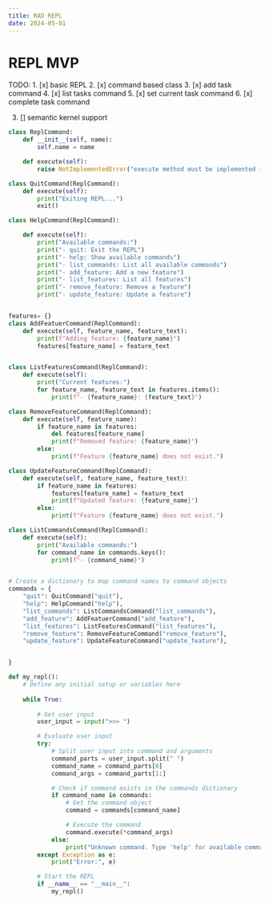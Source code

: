 ```yaml
---
title: RAD REPL
date: 2024-05-01
---
```


#  REPL MVP

TODO:
1. [x] basic REPL
2. [x] command based class
3. [x] add task command
4. [x] list tasks command
5. [x] set current task command
6. [x] complete task command

3. [] semantic kernel support

```python


class ReplCommand:
    def __init__(self, name):
        self.name = name

    def execute(self):
        raise NotImplementedError("execute method must be implemented in subclasses")

class QuitCommand(ReplCommand):
    def execute(self):
        print("Exiting REPL...")
        exit()

class HelpCommand(ReplCommand):

    def execute(self):
        print("Available commands:")
        print("- quit: Exit the REPL")
        print("- help: Show available commands")
        print("- list_commands: List all available commands")
        print("- add_feature: Add a new feature")
        print("- list_features: List all features")
        print("- remove_feature: Remove a feature")
        print("- update_feature: Update a feature")


features= {}
class AddFeatuerCommand(ReplCommand):
    def execute(self, feature_name, feature_text):
        print(f"Adding feature: {feature_name}")
        features[feature_name] = feature_text


class ListFeaturesCommand(ReplCommand):
    def execute(self):
        print("Current features:")
        for feature_name, feature_text in features.items():
            print(f"- {feature_name}: {feature_text}")

class RemoveFeatureCommand(ReplCommand):
    def execute(self, feature_name):
        if feature_name in features:
            del features[feature_name]
            print(f"Removed feature: {feature_name}")
        else:
            print(f"Feature {feature_name} does not exist.")

class UpdateFeatureCommand(ReplCommand):
    def execute(self, feature_name, feature_text):
        if feature_name in features:
            features[feature_name] = feature_text
            print(f"Updated feature: {feature_name}")
        else:
            print(f"Feature {feature_name} does not exist.")

class ListCommandsCommand(ReplCommand):
    def execute(self):
        print("Available commands:")
        for command_name in commands.keys():
            print(f"- {command_name}")


# Create a dictionary to map command names to command objects
commands = {
    "quit": QuitCommand("quit"),
    "help": HelpCommand("help"),
    "list_commands": ListCommandsCommand("list_commands"),
    "add_feature": AddFeatuerCommand("add_feature"),
    "list_features": ListFeaturesCommand("list_features"),
    "remove_feature": RemoveFeatureCommand("remove_feature"),
    "update_feature": UpdateFeatureCommand("update_feature"),


}

def my_repl():
    # Define any initial setup or variables here
    
    while True:
        
        # Get user input
        user_input = input(">>> ")

        # Evaluate user input
        try:
            # Split user input into command and arguments
            command_parts = user_input.split(" ")
            command_name = command_parts[0]
            command_args = command_parts[1:]

            # Check if command exists in the commands dictionary
            if command_name in commands:
                # Get the command object
                command = commands[command_name]

                # Execute the command
                command.execute(*command_args)
            else:
                print("Unknown command. Type 'help' for available commands.")
        except Exception as e:
            print("Error:", e)

        # Start the REPL
        if __name__ == "__main__":
            my_repl()

```